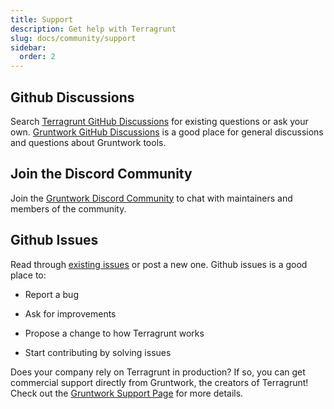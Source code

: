 ```yaml
---
title: Support
description: Get help with Terragrunt
slug: docs/community/support
sidebar:
  order: 2
---
```



## Github Discussions

Search [Terragrunt GitHub Discussions](https://gruntwork-io/terragrunt/discussions) for existing questions or ask your own. [Gruntwork GitHub Discussions](https://github.com/gruntwork-io/knowledge-base/discussions) is a good place for general discussions and questions about Gruntwork tools.

## Join the Discord Community

Join the [Gruntwork Discord Community](https://discord.gg/YENaT9h8jh) to chat with maintainers and members of the community.

## Github Issues

Read through [existing issues](https://github.com/gruntwork-io/terragrunt/issues) or post a new one. Github issues is a good place to:

- Report a bug

- Ask for improvements

- Propose a change to how Terragrunt works

- Start contributing by solving issues

<GruntyHeader title="Commercial support" />

Does your company rely on Terragrunt in production? If so, you can get commercial support directly from Gruntwork, the creators of Terragrunt! Check out the [Gruntwork Support Page](https://gruntwork.io/support) for more details.
